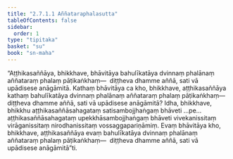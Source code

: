 ```yaml
---
title: "2.7.1.1 Aññataraphalasutta"
tableOfContents: false
sidebar:
  order: 1
type: "tipitaka"
basket: "su"
book: "sn-maha"
---
```



<DynamicBreadcrumb />

<Paragraph number="666" book="sn-maha">
“Aṭṭhikasaññāya, bhikkhave, bhāvitāya bahulīkatāya dvinnaṃ phalānaṃ aññataraṃ phalaṃ pāṭikaṅkhaṃ—  diṭṭheva dhamme aññā, sati vā upādisese anāgāmitā. Kathaṃ bhāvitāya ca kho, bhikkhave, aṭṭhikasaññāya kathaṃ bahulīkatāya dvinnaṃ phalānaṃ aññataraṃ phalaṃ pāṭikaṅkhaṃ—  diṭṭheva dhamme aññā, sati vā upādisese anāgāmitā? Idha, bhikkhave, bhikkhu aṭṭhikasaññāsahagataṃ satisambojjhaṅgaṃ bhāveti …pe…  aṭṭhikasaññāsahagataṃ upekkhāsambojjhaṅgaṃ bhāveti vivekanissitaṃ virāganissitaṃ nirodhanissitaṃ vossaggapariṇāmiṃ. Evaṃ bhāvitāya kho, bhikkhave, aṭṭhikasaññāya evaṃ bahulīkatāya dvinnaṃ phalānaṃ aññataraṃ phalaṃ pāṭikaṅkhaṃ—  diṭṭheva dhamme aññā, sati vā upādisese anāgāmitā”ti.
</Paragraph>
